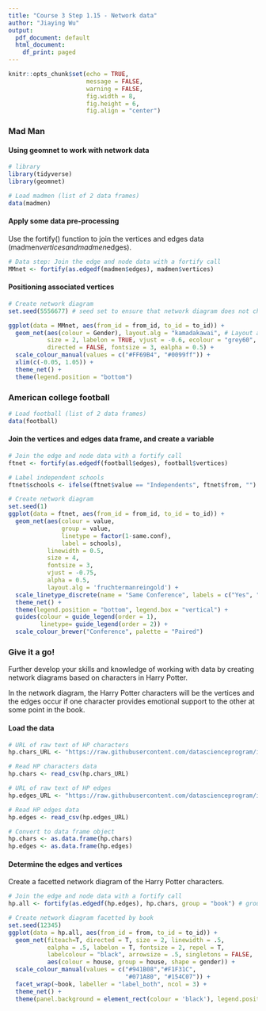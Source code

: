 ```yaml
---
title: "Course 3 Step 1.15 - Network data"
author: "Jiaying Wu"
output:
  pdf_document: default
  html_document:
    df_print: paged
---
```


```r
knitr::opts_chunk$set(echo = TRUE,
                      message = FALSE,
                      warning = FALSE,
                      fig.width = 8,
                      fig.height = 6,
                      fig.align = "center")
```

### Mad Man

#### Using geomnet to work with network data

```r
# library
library(tidyverse)
library(geomnet)

# Load madmen (list of 2 data frames)
data(madmen)
```

#### Apply some data pre-processing

Use the fortify() function to join the vertices and edges data (madmen$vertices and madmen$edges).

```r
# Data step: Join the edge and node data with a fortify call
MMnet <- fortify(as.edgedf(madmen$edges), madmen$vertices)
```

#### Positioning associated vertices

```r
# Create network diagram
set.seed(5556677) # seed set to ensure that network diagram does not change on each run

ggplot(data = MMnet, aes(from_id = from_id, to_id = to_id)) +
  geom_net(aes(colour = Gender), layout.alg = "kamadakawai", # Layout algorithm
           size = 2, labelon = TRUE, vjust = -0.6, ecolour = "grey60",
           directed = FALSE, fontsize = 3, ealpha = 0.5) +
  scale_colour_manual(values = c("#FF69B4", "#0099ff")) +
  xlim(c(-0.05, 1.05)) +
  theme_net() +
  theme(legend.position = "bottom")
```

### American college football

```r
# Load football (list of 2 data frames)
data(football)
```

#### Join the vertices and edges data frame, and create a variable

```r
# Join the edge and node data with a fortify call
ftnet <- fortify(as.edgedf(football$edges), football$vertices)

# Label independent schools
ftnet$schools <- ifelse(ftnet$value == "Independents", ftnet$from, "")

# Create network diagram
set.seed(1)
ggplot(data = ftnet, aes(from_id = from_id, to_id = to_id)) +
  geom_net(aes(colour = value,
               group = value,
               linetype = factor(1-same.conf),
               label = schools),
           linewidth = 0.5,
           size = 4,
           fontsize = 3,
           vjust = -0.75, 
           alpha = 0.5,
           layout.alg = 'fruchtermanreingold') +
  scale_linetype_discrete(name = "Same Conference", labels = c("Yes", "No", "NA")) +
  theme_net() +
  theme(legend.position = "bottom", legend.box = "vertical") +
  guides(colour = guide_legend(order = 1),
         linetype= guide_legend(order = 2)) +
  scale_colour_brewer("Conference", palette = "Paired")
```

### Give it a go!

Further develop your skills and knowledge of working with data by creating network diagrams based on characters in Harry Potter.

In the network diagram, the Harry Potter characters will be the vertices and the edges occur if one character provides emotional support to the other at some point in the book.

#### Load the data

```r
# URL of raw text of HP characters
hp.chars_URL <- "https://raw.githubusercontent.com/datascienceprogram/ids_course_data/master/hp.chars.csv"

# Read HP characters data
hp.chars <- read_csv(hp.chars_URL)

# URL of raw text of HP edges
hp.edges_URL <- "https://raw.githubusercontent.com/datascienceprogram/ids_course_data/master/hp.edges.csv"

# Read HP edges data
hp.edges <- read_csv(hp.edges_URL)

# Convert to data frame object
hp.chars <- as.data.frame(hp.chars)
hp.edges <- as.data.frame(hp.edges)
```

#### Determine the edges and vertices

Create a facetted network diagram of the Harry Potter characters.

```r
# Join the edge and node data with a fortify call
hp.all <- fortify(as.edgedf(hp.edges), hp.chars, group = "book") # group by HP book for facetting

# Create network diagram facetted by book
set.seed(12345)
ggplot(data = hp.all, aes(from_id = from, to_id = to_id)) + 
  geom_net(fiteach=T, directed = T, size = 2, linewidth = .5, 
           ealpha = .5, labelon = T, fontsize = 2, repel = T, 
           labelcolour = "black", arrowsize = .5, singletons = FALSE,
           aes(colour = house, group = house, shape = gender)) + 
  scale_colour_manual(values = c("#941B08","#F1F31C", 
                                 "#071A80", "#154C07")) + 
  facet_wrap(~book, labeller = "label_both", ncol = 3) + 
  theme_net() + 
  theme(panel.background = element_rect(colour = 'black'), legend.position = "bottom")
```


